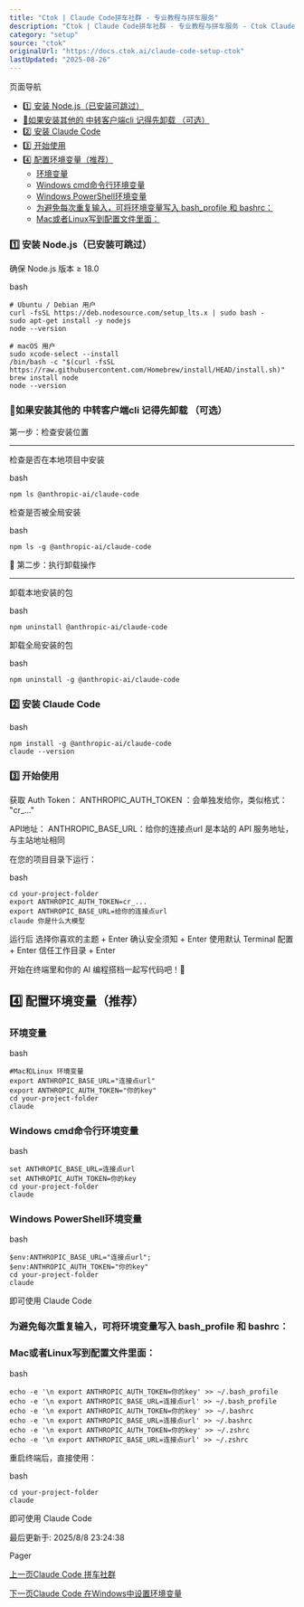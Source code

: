 ```yaml
---
title: "Ctok | Claude Code拼车社群 - 专业教程与拼车服务"
description: "Ctok | Claude Code拼车社群 - 专业教程与拼车服务 - Ctok Claude Code 安装配置指南"
category: "setup"
source: "ctok"
originalUrl: "https://docs.ctok.ai/claude-code-setup-ctok"
lastUpdated: "2025-08-26"
---
```


页面导航

*   [1️⃣ 安装 Node.js（已安装可跳过）](#_1️⃣-安装-node-js-已安装可跳过 "1️⃣ 安装 Node.js（已安装可跳过）")
*   [🧭如果安装其他的 中转客户端cli 记得先卸载 （可选）](#🧭如果安装其他的-中转客户端cli-记得先卸载-可选 "🧭如果安装其他的 中转客户端cli 记得先卸载 （可选）")
*   [2️⃣ 安装 Claude Code](#_2️⃣-安装-claude-code "2️⃣ 安装 Claude Code")
*   [3️⃣ 开始使用](#_3️⃣-开始使用 "3️⃣ 开始使用")
*   [4️⃣ 配置环境变量（推荐）](#_4️⃣-配置环境变量-推荐 "4️⃣ 配置环境变量（推荐）")
    *   [环境变量](#环境变量 "环境变量")
    *   [Windows cmd命令行环境变量](#windows-cmd命令行环境变量 "Windows cmd命令行环境变量")
    *   [Windows PowerShell环境变量](#windows-powershell环境变量 "Windows PowerShell环境变量")
    *   [为避免每次重复输入，可将环境变量写入 bash\_profile 和 bashrc：](#为避免每次重复输入-可将环境变量写入-bash-profile-和-bashrc "为避免每次重复输入，可将环境变量写入 bash_profile 和 bashrc：")
    *   [Mac或者Linux写到配置文件里面：](#mac或者linux写到配置文件里面 "Mac或者Linux写到配置文件里面：")

### 1️⃣ 安装 Node.js（已安装可跳过） [​](#_1️⃣-安装-node-js-已安装可跳过)

确保 Node.js 版本 ≥ 18.0

bash

```
# Ubuntu / Debian 用户
curl -fsSL https://deb.nodesource.com/setup_lts.x | sudo bash -
sudo apt-get install -y nodejs
node --version

# macOS 用户
sudo xcode-select --install
/bin/bash -c "$(curl -fsSL https://raw.githubusercontent.com/Homebrew/install/HEAD/install.sh)"
brew install node
node --version
```

### 🧭如果安装其他的 中转客户端cli 记得先卸载 （可选） [​](#🧭如果安装其他的-中转客户端cli-记得先卸载-可选)

第一步：检查安装位置

* * *

检查是否在本地项目中安装

bash

```
npm ls @anthropic-ai/claude-code
```

检查是否被全局安装

bash

```
npm ls -g @anthropic-ai/claude-code
```

🧹 第二步：执行卸载操作

* * *

卸载本地安装的包

bash

```
npm uninstall @anthropic-ai/claude-code
```

卸载全局安装的包

bash

```
npm uninstall -g @anthropic-ai/claude-code
```

### 2️⃣ 安装 Claude Code [​](#_2️⃣-安装-claude-code)

bash

```
npm install -g @anthropic-ai/claude-code
claude --version
```

### 3️⃣ 开始使用 [​](#_3️⃣-开始使用)

获取 Auth Token： ANTHROPIC\_AUTH\_TOKEN ：会单独发给你，类似格式： "cr\_..."

API地址： ANTHROPIC\_BASE\_URL：给你的连接点url 是本站的 API 服务地址，与主站地址相同

在您的项目目录下运行：

bash

```
cd your-project-folder
export ANTHROPIC_AUTH_TOKEN=cr_...
export ANTHROPIC_BASE_URL=给你的连接点url
claude 你是什么大模型
```

运行后 选择你喜欢的主题 + Enter 确认安全须知 + Enter 使用默认 Terminal 配置 + Enter 信任工作目录 + Enter

开始在终端里和你的 AI 编程搭档一起写代码吧！🚀

## 4️⃣ 配置环境变量（推荐） [​](#_4️⃣-配置环境变量-推荐)

### 环境变量 [​](#环境变量)

bash

```
#Mac和Linux 环境变量
export ANTHROPIC_BASE_URL="连接点url"
export ANTHROPIC_AUTH_TOKEN="你的key"
cd your-project-folder
claude
```

### Windows cmd命令行环境变量 [​](#windows-cmd命令行环境变量)

bash

```
set ANTHROPIC_BASE_URL=连接点url
set ANTHROPIC_AUTH_TOKEN=你的key
cd your-project-folder
claude
```

### Windows PowerShell环境变量 [​](#windows-powershell环境变量)

bash

```
$env:ANTHROPIC_BASE_URL="连接点url"; 
$env:ANTHROPIC_AUTH_TOKEN="你的key"
cd your-project-folder
claude
```

即可使用 Claude Code

### 为避免每次重复输入，可将环境变量写入 bash\_profile 和 bashrc： [​](#为避免每次重复输入-可将环境变量写入-bash-profile-和-bashrc)

### Mac或者Linux写到配置文件里面： [​](#mac或者linux写到配置文件里面)

bash

```
echo -e '\n export ANTHROPIC_AUTH_TOKEN=你的key' >> ~/.bash_profile
echo -e '\n export ANTHROPIC_BASE_URL=连接点url' >> ~/.bash_profile
echo -e '\n export ANTHROPIC_AUTH_TOKEN=你的key' >> ~/.bashrc
echo -e '\n export ANTHROPIC_BASE_URL=连接点url' >> ~/.bashrc
echo -e '\n export ANTHROPIC_AUTH_TOKEN=你的key' >> ~/.zshrc
echo -e '\n export ANTHROPIC_BASE_URL=连接点url' >> ~/.zshrc
```

重启终端后，直接使用：

bash

```
cd your-project-folder
claude
```

即可使用 Claude Code

最后更新于: 2025/8/8 23:24:38

Pager

[上一页Claude Code 拼车社群](/claude-code-group)

[下一页Claude Code 在Windows中设置环境变量](/claude-code-windows-env-setup)